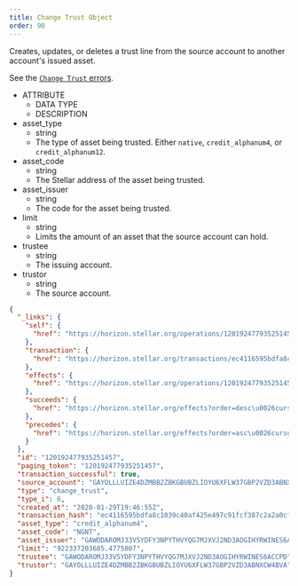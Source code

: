 ```yaml
---
title: Change Trust Object
order: 90
---
```



Creates, updates, or deletes a trust line from the source account to another account's issued asset. 

See the [`Change Trust` errors](../../../errors/result-codes/operation-specific/change-trust.mdx).

<AttributeTable>

- ATTRIBUTE
  - DATA TYPE
  - DESCRIPTION
- asset_type
  - string
  - The type of asset being trusted. Either `native`, `credit_alphanum4`, or `credit_alphanum12`.
- asset_code
  - string
  - The Stellar address of the asset being trusted.
- asset_issuer
  - string
  - The code for the asset being trusted. 
- limit
  - string
  - Limits the amount of an asset that the source account can hold.
- trustee
  - string
  - The issuing account.
- trustor
  - string
  - The source account.

</AttributeTable>

<ExampleResponse>

```json
{
  "_links": {
    "self": {
      "href": "https://horizon.stellar.org/operations/120192477935251457"
    },
    "transaction": {
      "href": "https://horizon.stellar.org/transactions/ec4116595bdfa8c1039c40af425e497c91fcf387c2a2a0cfa1f3bf64733f1f23"
    },
    "effects": {
      "href": "https://horizon.stellar.org/operations/120192477935251457/effects"
    },
    "succeeds": {
      "href": "https://horizon.stellar.org/effects?order=desc\u0026cursor=120192477935251457"
    },
    "precedes": {
      "href": "https://horizon.stellar.org/effects?order=asc\u0026cursor=120192477935251457"
    }
  },
  "id": "120192477935251457",
  "paging_token": "120192477935251457",
  "transaction_successful": true,
  "source_account": "GAYOLLLUIZE4DZMBB2ZBKGBUBZLIOYU6XFLW37GBP2VZD3ABNXCW4BVA",
  "type": "change_trust",
  "type_i": 6,
  "created_at": "2020-01-29T19:46:55Z",
  "transaction_hash": "ec4116595bdfa8c1039c40af425e497c91fcf387c2a2a0cfa1f3bf64733f1f23",
  "asset_type": "credit_alphanum4",
  "asset_code": "NGNT",
  "asset_issuer": "GAWODAROMJ33V5YDFY3NPYTHVYQG7MJXVJ2ND3AOGIHYRWINES6ACCPD",
  "limit": "922337203685.4775807",
  "trustee": "GAWODAROMJ33V5YDFY3NPYTHVYQG7MJXVJ2ND3AOGIHYRWINES6ACCPD",
  "trustor": "GAYOLLLUIZE4DZMBB2ZBKGBUBZLIOYU6XFLW37GBP2VZD3ABNXCW4BVA"
}
```

</ExampleResponse>